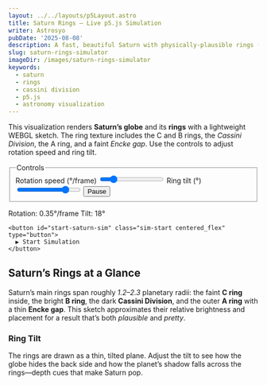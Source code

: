 ```yaml
---
layout: ../../layouts/p5Layout.astro
title: Saturn Rings — Live p5.js Simulation
writer: Astrosyo
pubDate: '2025-08-08'
description: A fast, beautiful Saturn with physically-plausible rings (C, B, Cassini Division, A, Encke) and adjustable ring tilt.
slug: saturn-rings-simulator
imageDir: /images/saturn-rings-simulator
keywords:
  - saturn
  - rings
  - cassini division
  - p5.js
  - astronomy visualization
---
```



<link rel="stylesheet" href="/p5/posts/saturn.css" />

<div class="p5-container centered_flex">
  <p class="Tool-Explanation">
    This visualization renders <strong>Saturn’s globe</strong> and its <strong>rings</strong> with a lightweight WEBGL sketch.
    The ring texture includes the C and B rings, the <em>Cassini Division</em>, the A ring, and a faint <em>Encke gap</em>.
    Use the controls to adjust rotation speed and ring tilt.
  </p>

  <div class="upper-div">
    <form class="sim-controls" onsubmit="return false" aria-label="Simulation controls">
      <fieldset class="controls-group">
        <legend>Controls</legend>
        <label>
          Rotation speed (°/frame)
          <input id="js-speed" type="range" min="0" max="2" step="0.01" value="0.35" />
        </label>
        <label>
          Ring tilt (°)
          <input id="js-tilt" type="range" min="-30" max="30" step="1" value="18" />
        </label>
        <button id="js-pause" class="pill" type="button">Pause</button>
      </fieldset>
    </form>
  </div>

  <figcaption class="sim-caption">
    <span>Rotation: <output id="out-rot">0.35</output>°/frame</span>
    <span>Tilt: <output id="out-tilt">18</output>°</span>
  </figcaption>

  <div class="sim-stage">
    <div id="saturn-sim" class="sim-canvas" aria-label="Saturn rings canvas"></div>

    <button id="start-saturn-sim" class="sim-start centered_flex" type="button">
      ▶ Start Simulation
    </button>
  </div>
  
</div>

<div class="p5-article">
  <h2>Saturn’s Rings at a Glance</h2>
  <p>
    Saturn’s main rings span roughly <em>1.2–2.3</em> planetary radii:
    the faint <strong>C ring</strong> inside, the bright <strong>B ring</strong>, the dark
    <strong>Cassini Division</strong>, and the outer <strong>A ring</strong> with a thin <strong>Encke gap</strong>.
    This sketch approximates their relative brightness and placement for a result that’s both <em>plausible</em> and <em>pretty</em>.
  </p>

  <h3>Ring Tilt</h3>
  <p>
    The rings are drawn as a thin, tilted plane. Adjust the tilt to see how the globe hides the back side and how
    the planet’s shadow falls across the rings—depth cues that make Saturn pop.
  </p>
</div>


<script type="module" src="/p5/bootstrap-saturn.js"></script>
